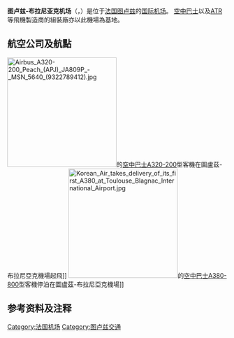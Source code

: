 {{Link style|time=2015-12-11T09:06:10+00:00}}
{{noteTA|G1=法国地名}}
{{Infobox Airport
| airport_name = 图卢兹-布拉尼亚克机场
| nativename   =Aéroport de Toulouse – Blagnac
| logo         = Aéroport Toulouse - Blagnac logo.svg
| photo        = Toulouse 7412m.jpg
| IATA         = TLS
| ICAO         = LFBO
| type         = [[民用航空|民用]]
| owner        = 
| operator     = 图卢兹工商局
| city-served  = {{FRA}}[[图卢兹|图卢兹]]
| location     = [[上加龙省|上加龙省]][[布拉尼亚克|布拉尼亚克]] 
| coordinates = {{coord|43|37|44|N|001|21|49|E|type:airport_region:FR|display=inline,title}}
| elevation-f  = 499
| elevation-m  = 152
| website      = [http://www.toulouse.aeroport.fr/ www.toulouse.aeroport.fr]
| r1-number    = 14L/32R
| r1-length-f  = 9,843
| r1-length-m  = 3,000
| r1-surface   = 沥青混凝土
| r2-number    = 14R/32L
| r2-length-f  = 11,483
| r2-length-m  = 3,500
| r2-surface   = 沥青混凝土
| footnotes    = Source: French AIP<ref name=AIP>{{AIP_FR|LFBO|name=TOULOUSE '''BLAGNAC'''}}</ref>
}}

'''图卢兹-布拉尼亚克机场'''（{{lang-fr|'''Aéroport Toulouse - Blagnac'''}}，{{airport codes|TLS|LFBO}}）是位于[[法国|法国]][[图卢兹|图卢兹]]的[[国际机场|国际]][[机场|机场]]。
[[空中巴士|空中巴士]]以及[[ATR|ATR]]等飛機製造商的組裝廠亦以此機場為基地。

== 航空公司及航點 ==
[[File:Airbus_A320-200_Peach_(APJ)_JA809P_-_MSN_5640_(9322789412).jpg|250px]]的[[空中巴士A320-200|空中巴士A320-200]]型客機在圖盧茲-布拉尼亞克機場起飛]]
[[File:Korean_Air_takes_delivery_of_its_first_A380_at_Toulouse_Blagnac_International_Airport.jpg|250px]]的[[空中巴士A380-800|空中巴士A380-800]]型客機停泊在圖盧茲-布拉尼亞克機場]]
{{Airport-dest-list | 3rdcoltitle = 客運大樓
| {{flagicon|FRA}}[[法國航空|法國航空]] |  [[馬拉喀什－邁納拉國際機場|馬拉喀什]]、[[巴黎夏爾·戴高樂機場|巴黎-戴高樂]]、[[巴黎-奧利機場|巴黎-奧利]]<ref name="#1">{{Cite web |url=http://airlineroute.net/2015/08/07/afa5-w15/ |title=存档副本 |accessdate=2015-10-13 |archive-date=2015-08-10 |archive-url=https://web.archive.org/web/20150810005111/http://airlineroute.net/2015/08/07/afa5-w15/ |dead-url=no }}</ref> <br>'''季節性:''' [[雅典埃萊夫塞里奧斯·韋尼澤洛斯國際機場|雅典]]、[[西維爾機場|西維爾]] | B, C, D
| {{flagicon|FRA}}[[地中海航空|地中海航空]] | '''季節性:''' [[雅典埃萊夫塞里奧斯·韋尼澤洛斯國際機場|雅典]]、[[:en:Bodrum_Airport|博德魯姆]]、[[克基拉島揚尼斯·卡波迪斯特里亞斯國際機場|克基拉島]]、[[達喀爾-約夫-利奧波德·塞達爾·桑戈爾國際機場|達喀爾]]、[[伊拉克利翁尼科斯·卡贊察基斯國際機場|伊拉克利翁]]、[[蘭薩羅特島機場|蘭薩羅特島]]、[[大加那利機場|大加那利]]、<ref>{{Cite web |url=http://www.routesonline.com/news/29/breaking-news/247208/air-mediterranee-s15-new-routes |title=存档副本 |accessdate=2015-10-13 |archive-date=2016-01-11 |archive-url=https://web.archive.org/web/20160111174008/http://www.routesonline.com/news/29/breaking-news/247208/air-mediterranee-s15-new-routes/ |dead-url=yes }}</ref> [[馬拉喀什－邁納拉國際機場|馬拉喀什]]、[[:en:Angads_Airport|烏季達]]、[[帕福斯國際機場|帕福斯]]、[[本-古里安國際機場|特拉維夫]] | D
| {{flagicon|FRA}}[[科西嘉航空|科西嘉航空]] | [[:en:Ajaccio_–_Napoléon_Bonaparte_Airport|阿雅克肖]] | C
| {{flagicon|FRA}}[[HOP!|HOP!]] | [[馬賽普羅旺斯機場|馬賽]]、[[:en:Nantes_Atlantique_Airport|南特]]、[[尼斯藍色海岸機場|尼斯]]、[[里爾機場|里爾]]、[[里昂聖埃克絮佩里機場|里昂]]、<ref name="#1"/> [[:en:Rennes_–_Saint-Jacques_Airport|雷恩]]、[[斯特拉斯堡國際機場|斯特拉斯堡]] <ref name="#1"/> <br> '''季節性:''' [[:en:Calvi_–_Sainte-Catherine_Airport|卡爾維]]、[[:en:Figari_Sud-Corse_Airport|菲加里]] | C
| {{flagicon|FRA}}{{link-en|法國ASL航空|ASL Airlines France}} | '''季節性:''' [[維也納國際機場|維也納]] <ref>{{Cite web |url=http://www.europeairpost.com/en/ |title=存档副本 |accessdate=2015-10-13 |archive-date=2015-09-24 |archive-url=https://web.archive.org/web/20150924003639/http://www.europeairpost.com/en/ |dead-url=yes }}</ref> | D
| {{flagicon|FRA}}[[藍鷹航空|藍鷹航空]] | [[阿爾及爾胡阿里·布邁丁機場|阿爾及爾]]、[[:en:Oran_Es_Sénia_Airport|瓦赫蘭]] | D
| {{flagicon|FRA}}[[法國特大航空|法國特大航空]] | [[羅蘭加洛斯機場|羅蘭加洛斯]]、[[馬丁尼克-亞米-凱薩國際機場|馬丁尼克-亞米-凱薩]] | D
| {{flagicon|FRA}}{{link-en|雙捷航空|Twin Jet}} | [[梅斯–南錫–洛林機場|梅斯–南錫]]、[[米蘭-馬爾彭薩機場|米蘭-馬爾彭薩]]、[[蘇黎世機場|蘇黎世]] | B
| {{flagicon|NLD}}[[荷蘭皇家城市短途航空|荷蘭皇家城市短途航空]] <br>由[[荷蘭皇家航空|荷蘭皇家航空]]營運 | [[阿姆斯特丹史基浦機場|阿姆斯特丹]] | C
| {{flagicon|GBR}}[[易捷航空|易捷航空]]| [[巴塞爾-米盧斯-弗賴堡歐洲機場|巴塞爾/米盧斯]]、<ref name="EZY-EZStimetables">{{cite web|url=http://www.easyjet.com/en/cheap-flights/timetables|title=Flight Timetables|publisher=easyJet|accessdate=2015-10-13|archive-date=2019-02-16|archive-url=https://web.archive.org/web/20190216040438/http://www.easyjet.com/en/cheap-flights/timetables|dead-url=no}}</ref> [[柏林-舍訥費爾德機場|柏林-舍訥費爾德]]、[[布里斯托機場|布里斯托]]、[[布魯塞爾機場|布魯塞爾]]、[[法魯機場|法魯]]、[[日內瓦國際機場|日內瓦]]、<ref name="EZY-EZStimetables"/> [[里爾機場|里爾]]、[[格域機場|倫敦–格域]]、[[里昂聖埃克絮佩里機場|里昂]]、[[米蘭-馬爾彭薩機場|米蘭-馬爾彭薩]]、[[:en:Nantes_Atlantique_Airport|南特]]、[[尼斯藍色海岸機場|尼斯]]、[[巴黎夏爾·戴高樂機場|巴黎-戴高樂]]、[[巴黎-奧利機場|巴黎-奧利]]、[[波爾圖機場|波爾圖]]、[[羅馬-菲烏米奇諾機場|羅馬-菲烏米奇諾]]、[[西維爾機場|西維爾]]、[[威尼斯-泰塞拉機場|威尼斯]] <br>'''季節性:''' [[阿姆斯特丹史基浦機場|阿姆斯特丹]]、[[:en:Bastia_–_Poretta_Airport|巴斯蒂亞]]、[[杜布羅夫尼克機場|杜布羅夫尼克]]、[[:en:Figari_Sud-Corse_Airport|菲加里]]、<ref name="EZYnewroutes">{{cite web|url=http://support.easyjet.com/case-5336|title=New and dropped routes|publisher=Easyjet|deadurl=yes|archiveurl=https://web.archive.org/web/20150309224102/http://support.easyjet.com/case-5336|archivedate=2015-03-09|accessdate=2015-10-13}}</ref> [[馬拉加機場|馬拉加]]、[[梅諾卡機場|梅諾卡]]、{{link-en|奧爾比亞機場|Olbia Costa Smeralda Airport|奧爾比亞}}、[[馬略卡島帕爾馬機場|馬略卡島帕爾馬]]、[[華倫西亞機場|華倫西亞]] | C
| {{flagicon|GBR}}[[Jet2.com|Jet2.com]] | '''季節性:''' [[曼徹斯特機場|曼徹斯特]] | D
| {{flagicon|GBR}}[[英倫區域航空|英倫區域航空]] | [[不來梅機場|不來梅]] | C
| {{flagicon|GBR}}[[英國航空|英國航空]] | [[倫敦希斯路機場|倫敦-希斯路]] | D
| {{flagicon|IRL}}[[愛爾蘭航空|愛爾蘭航空]] | [[都柏林機場|都柏林]] | C
| {{flagicon|IRL}}[[瑞安航空|瑞安航空]]|[[柏林-舍訥費爾德機場|柏林-舍訥費爾德]]、[[布魯塞爾南部-沙勒羅瓦機場|沙勒羅瓦]]、[[愛丁堡機場|愛丁堡]]、[[:en:Fes–Saïss_Airport|非斯]]、[[倫敦史坦斯特機場|倫敦-史坦斯特]]、[[阿道弗·蘇亞雷斯馬德里-巴拉哈斯機場|馬德里]]、[[馬耳他國際機場|馬耳他]]、[[那不勒斯國際機場|那不勒斯]]、[[西維爾機場|西維爾]]、[[:en:Warsaw–Modlin_Mazovia_Airport|華沙–莫德林]]|TBA
| {{flagicon|DEU}}[[漢莎航空|漢莎航空]]|[[法蘭克福機場|法蘭克福]]、[[慕尼黑機場|慕尼黑]] | B
| {{flagicon|DEU}}[[歐洲之翼|歐洲之翼]] | [[漢堡機場|漢堡]] <ref>{{Cite web |url=http://airlineroute.net/2015/03/23/4uew-w15update1/ |title=存档副本 |accessdate=2015-10-13 |archive-date=2016-03-20 |archive-url=https://web.archive.org/web/20160320205559/http://airlineroute.net/2015/03/23/4uew-w15update1/ |dead-url=no }}</ref> | B
| {{flagicon|DEU}}[[日耳曼尼亞航空|日耳曼尼亞航空]] | '''季節性包機:'''<!--for Airbus--> [[漢堡芬肯韋德機場|漢堡–芬肯韋德]]<ref>{{cite web|url=http://www.flugrevue.de/zivilluftfahrt/airlines/germania-uebernimmt-airbus-werksverkehr/490499|title=Germania übernimmt Airbus-Werksverkehr|language=de|publisher=Easyjet|accessdate=2 August 2011|archive-date=2015-09-24|archive-url=https://web.archive.org/web/20150924034559/http://www.flugrevue.de/zivilluftfahrt/airlines/germania-uebernimmt-airbus-werksverkehr/490499|dead-url=no}}</ref><ref>{{cite web|url=http://www.flightradar24.com/data/flights/st1882|title=ST1882 flight history|publisher=Flightradar24 AB|accessdate=2015-10-13|archive-date=2015-10-20|archive-url=https://web.archive.org/web/20151020152351/http://www.flightradar24.com/data/flights/st1882/|dead-url=yes}}</ref> | B
| {{flagicon|ESP}}[[西班牙國家航空|西班牙國家航空]] <br>由[[諾斯特姆航空|諾斯特姆航空]]營運 | [[阿道弗·蘇亞雷斯馬德里-巴拉哈斯機場|馬德里]]、[[西維爾機場|西維爾]] | B
| {{flagicon|ESP}}[[西班牙快運航空|西班牙快運航空]]|  '''季節性''':[[阿道弗·蘇亞雷斯馬德里-巴拉哈斯機場|馬德里]] |－
| {{flagicon|ESP}}[[維羅提航空|維羅提航空]] | [[斯特拉斯堡國際機場|斯特拉斯堡]] 、[[特內里費島南機場|特內里費島-南]]、[[威尼斯-泰塞拉機場|威尼斯-馬可·波羅]] <br> '''季節性''': [[:en:Ajaccio_–_Napoléon_Bonaparte_Airport|阿雅克肖]]、[[:en:Bastia_–_Poretta_Airport|巴斯提亞]]、[[布雷斯特-布列塔尼機場|布雷斯特]]、[[:en:Figari_Airport|菲加罗]]、[[富埃特文圖拉機場|富埃特文圖拉]]、[[馬拉加機場|馬拉加]]、[[:en:Falcone–Borsellino_Airport|帕勒莫]]、[[馬略卡島帕爾馬機場|馬略卡島帕爾馬]]、[[布拉格瓦茨拉夫·哈維爾國際機場|布拉格]]、[[施普利特機場|施普利特]] | C
| {{flagicon|ESP}}[[伏林航空|伏林航空]] | [[巴塞隆拿機場|巴塞隆拿]] <br> '''季節性:''' [[伊維薩島機場|伊維薩島]]、[[馬拉加機場|馬拉加]]、[[馬略卡島帕爾馬機場|馬略卡島帕爾馬]] | B
| {{flagicon|PRT}}[[TAP葡萄牙航空|TAP葡萄牙航空]] <br>由{{link-en|葡萄牙航空運輸|Portugália]]}}營運 | [[里斯本機場|里斯本]] | B
| {{flagicon|BEL}}[[捷特飛航空|捷特飛航空]] | [[:en:Agadir–Al_Massira_Airport|阿加迪爾]]、[[馬拉喀什－邁納拉國際機場|馬拉喀什]] <br>'''季節性:''' [[:en:Angads_Airport|烏季達]]| D
| {{flagicon|BEL}}[[布魯塞爾航空|布魯塞爾航空]] | [[布魯塞爾機場|布魯塞爾]] | B
| {{flagicon|CHE}}[[瑞士易捷航空|瑞士易捷航空]]|[[巴塞爾-米盧斯-弗賴堡歐洲機場|巴塞爾/米盧斯]]、<ref name="EZY-EZStimetables"/><!--ROUTE TO BASEL OPERATED BY BOTH COMPANIES (EZY + EZS)--> [[日內瓦國際機場|日內瓦]]<ref name="EZY-EZStimetables"/><!--ROUTE TO BASEL OPERATED BY BOTH COMPANIES (EZY + EZS) FROM 29th MARCH 2015-->| C
| {{flagicon|CHE}}[[瑞士國際航空|瑞士國際航空]]|[[蘇黎世機場|蘇黎世]] | C
| {{flagicon|TUR}}[[土耳其航空|土耳其航空]]| [[阿塔圖克國際機場|伊斯坦堡-阿塔圖克]] | C
| {{flagicon|TUR}}[[極光快線|極光快線]]|'''季節性:''' [[:en:Adnan_Menderes_Airport|伊茲密爾]] | D
| {{flagicon|ITA}}[[意大利航空|意大利航空]] | [[羅馬-菲烏米奇諾機場|羅馬-菲烏米奇諾]] | B
| {{flagicon|GRC}}[[愛琴海航空|愛琴海航空]] | '''季節性:''' [[雅典埃萊夫塞里奧斯·韋尼澤洛斯國際機場|雅典]]、[[伊拉克利翁尼科斯·卡贊察基斯國際機場|伊拉克利翁]] | D
| {{flagicon|DZA}}[[阿爾及利亞航空|阿爾及利亞航空]] | [[阿爾及爾胡阿里·布邁丁機場|阿爾及爾]]、[[:en:Oran_Es_Sénia_Airport|瓦赫蘭]] <br> '''季節性:''' [[:en:Mohamed_Boudiaf_International_Airport|君士坦丁 (阿爾及利亞)]] | D
| {{flagicon|MAR}}[[摩洛哥皇家航空|摩洛哥皇家航空]] | [[穆罕默德五世國際機場|卡薩布蘭卡]]、[[馬拉喀什－邁納拉國際機場|馬拉喀什]] | D
| {{nowrap|{{flagicon|MAR}}[[摩洛哥阿拉伯航空|摩洛哥阿拉伯航空]]}} | {{link-en|阿加迪爾機場|Agadir–Al Massira Airport|阿加迪爾}}（2017年10月3日開辦）、[[穆罕默德五世國際機場|卡薩布蘭卡]]、[[:en:Fes–Saïss_Airport|非斯]] | C
| {{flagicon|CAN}}[[加拿大越洋航空|加拿大越洋航空]] | '''季節性:''' [[蒙特利爾皮埃爾·埃利奧特·特魯多國際機場|蒙特利爾–特魯多]] | D
| {{flagicon|ISR}}[[以斯雷航空|以斯雷航空]] | '''季節性:''' [[本-古里安國際機場|特拉維夫]]<ref>{{Cite web |url=http://airlineroute.net/2015/03/13/6h-tls-jun15/ |title=Israir Airlines begin summer seasonal service to Toulouse from June 2015 |accessdate=2015-10-13 |archive-date=2016-01-13 |archive-url=https://web.archive.org/web/20160113040430/http://airlineroute.net/2015/03/13/6h-tls-jun15/ |dead-url=no }}</ref> | D
| {{flagicon|TUN}}[[突尼斯航空|突尼斯航空]] | [[突尼斯-迦太基國際機場|突尼斯]] | D
}}

== 参考资料及注释 ==
{{Reflist}}

{{法国机场}}

[[Category:法国机场|Category:法国机场]]
[[Category:图卢兹交通|Category:图卢兹交通]]